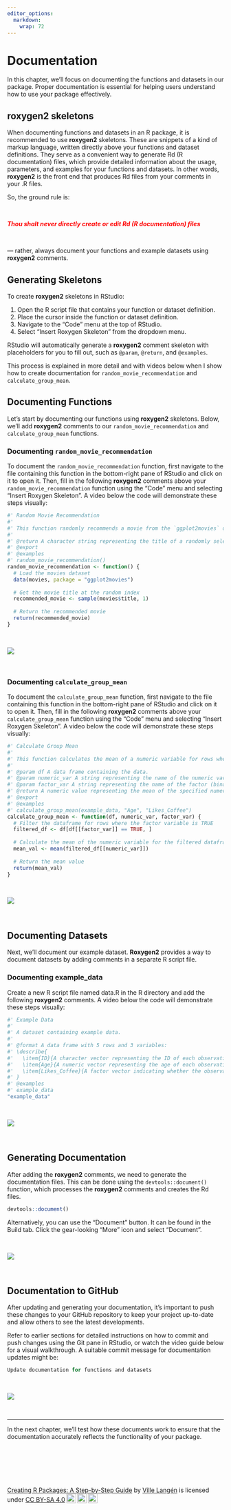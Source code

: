 ```yaml
---
editor_options: 
  markdown: 
    wrap: 72
---
```


# Documentation

In this chapter, we'll focus on documenting the functions and datasets
in our package. Proper documentation is essential for helping users
understand how to use your package effectively.

## **roxygen2** skeletons

When documenting functions and datasets in an R package, it is
recommended to use **roxygen2** skeletons. These are snippets of a kind
of markup language, written directly above your functions and dataset
definitions. They serve as a convenient way to generate Rd (R
documentation) files, which provide detailed information about the
usage, parameters, and examples for your functions and datasets. In
other words, **roxygen2** is the front end that produces Rd files from
your comments in your .R files.

So, the ground rule is:

\

[***Thou shalt never directly create or edit Rd (R documentation)
files***]{style="color: red;"}

\

— rather, always document your functions and example datasets using
**roxygen2** comments.

## Generating Skeletons

To create **roxygen2** skeletons in RStudio:

1.  Open the R script file that contains your function or dataset
    definition.
2.  Place the cursor inside the function or dataset definition.
3.  Navigate to the "Code" menu at the top of RStudio.
4.  Select "Insert Roxygen Skeleton" from the dropdown menu.

RStudio will automatically generate a **roxygen2** comment skeleton with
placeholders for you to fill out, such as `@param`, `@return`, and
`@examples`.

This process is explained in more detail and with videos below when I
show how to create documentation for `random_movie_recommendation` and
`calculate_group_mean`.

## Documenting Functions

Let's start by documenting our functions using **roxygen2** skeletons.
Below, we'll add **roxygen2** comments to our
`random_movie_recommendation` and `calculate_group_mean` functions.

### Documenting `random_movie_recommendation`

To document the `random_movie_recommendation` function, first navigate
to the file containing this function in the bottom-right pane of RStudio
and click on it to open it. Then, fill in the following **roxygen2**
comments above your `random_movie_recommendation` function using the
"Code" menu and selecting "Insert Roxygen Skeleton". A video below the
code will demonstrate these steps visually:

``` r
#' Random Movie Recommendation
#'
#' This function randomly recommends a movie from the `ggplot2movies` dataset.
#'
#' @return A character string representing the title of a randomly selected movie.
#' @export
#' @examples
#' random_movie_recommendation()
random_movie_recommendation <- function() {
  # Load the movies dataset
  data(movies, package = "ggplot2movies")
  
  # Get the movie title at the random index
  recommended_movie <- sample(movies$title, 1)
  
  # Return the recommended movie
  return(recommended_movie)
}
```

\

![](images/random_movie_roxygen-01.gif)

\

### Documenting `calculate_group_mean`

To document the `calculate_group_mean` function, first navigate to the
file containing this function in the bottom-right pane of RStudio and
click on it to open it. Then, fill in the following **roxygen2**
comments above your `calculate_group_mean` function using the "Code"
menu and selecting "Insert Roxygen Skeleton". A video below the code
will demonstrate these steps visually:

``` r
#' Calculate Group Mean
#'
#' This function calculates the mean of a numeric variable for rows where another variable has the value TRUE.
#'
#' @param df A data frame containing the data.
#' @param numeric_var A string representing the name of the numeric variable.
#' @param factor_var A string representing the name of the factor (binary) variable.
#' @return A numeric value representing the mean of the specified numeric variable for the filtered rows.
#' @export
#' @examples
#' calculate_group_mean(example_data, "Age", "Likes_Coffee")
calculate_group_mean <- function(df, numeric_var, factor_var) {
  # Filter the dataframe for rows where the factor variable is TRUE
  filtered_df <- df[df[[factor_var]] == TRUE, ]
  
  # Calculate the mean of the numeric variable for the filtered dataframe
  mean_val <- mean(filtered_df[[numeric_var]])
  
  # Return the mean value
  return(mean_val)
}
```

\

![](images/calculate_mean_roxygen-01.gif)

\

## Documenting Datasets

Next, we'll document our example dataset. **Roxygen2** provides a way to
document datasets by adding comments in a separate R script file.

### Documenting example_data

Create a new R script file named data.R in the R directory and add the
following **roxygen2** comments. A video below the code will demonstrate
these steps visually:

``` r
#' Example Data
#'
#' A dataset containing example data.
#'
#' @format A data frame with 5 rows and 3 variables:
#' \describe{
#'   \item{ID}{A character vector representing the ID of each observation.}
#'   \item{Age}{A numeric vector representing the age of each observation.}
#'   \item{Likes_Coffee}{A factor vector indicating whether the observation likes coffee (TRUE) or not (FALSE).}
#' }
#' @examples
#' example_data
"example_data"
```

\

![](images/data_r_documentation-01.gif)

\

## Generating Documentation

After adding the **roxygen2** comments, we need to generate the
documentation files. This can be done using the `devtools::document()`
function, which processes the **roxygen2** comments and creates the Rd
files.

``` r
devtools::document()
```

Alternatively, you can use the "Document" button. It can be found in the Build tab. Click
the gear-looking "More" icon and select "Document".


\

![](images/devtools_document-01.gif)

\

## Documentation to GitHub

After updating and generating your documentation, it’s important to push
these changes to your GitHub repository to keep your project up-to-date
and allow others to see the latest developments.

Refer to earlier sections for detailed instructions on how to commit and
push changes using the Git pane in RStudio, or watch the video guide
below for a visual walkthrough. A suitable commit message for
documentation updates might be:

``` r
Update documentation for functions and datasets
```

\

![](images/push_documentation-01.gif)

\

---

In the next chapter, we'll test how these documents work to ensure that
the documentation accurately reflects the functionality of your package.

\

\

\

<p xmlns:cc="http://creativecommons.org/ns#" xmlns:dct="http://purl.org/dc/terms/">

<a property="dct:title" rel="cc:attributionURL" href="https://creating-r-packages.netlify.app">Creating
R Packages: A Step-by-Step Guide</a> by
<a rel="cc:attributionURL dct:creator" property="cc:attributionName" href="https://www.linkedin.com/in/ville-langen/">Ville
Langén</a> is licensed under
<a href="https://creativecommons.org/licenses/by-sa/4.0/?ref=chooser-v1" target="_blank" rel="license noopener noreferrer" style="display:inline-block;">CC
BY-SA
4.0<img src="https://mirrors.creativecommons.org/presskit/icons/cc.svg?ref=chooser-v1" style="height:22px!important;margin-left:3px;vertical-align:text-bottom;"/><img src="https://mirrors.creativecommons.org/presskit/icons/by.svg?ref=chooser-v1" style="height:22px!important;margin-left:3px;vertical-align:text-bottom;"/><img src="https://mirrors.creativecommons.org/presskit/icons/sa.svg?ref=chooser-v1" style="height:22px!important;margin-left:3px;vertical-align:text-bottom;"/></a>

</p>
